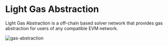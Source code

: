 # Light Gas Abstraction

Light Gas Abstraction is a off-chain based solver network that provides gas abstraction for users of any compatible EVM network.

![gas-abstraction](./gas-abstraction.png)
